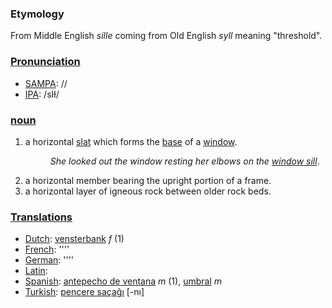 === Etymology ===
From Middle English ''sille'' coming from Old English ''syll'' meaning "threshold".

===[[Pronunciation]]===
*[[w:SAMPA|SAMPA]]: //
*[[w:IPA|IPA]]: /sIɫ/

=== [[noun]] ===
#a horizontal [[slat]] which forms the [[base]] of a [[window]]. 
#:''She looked out the window resting her elbows on the [[window sill]]''.
#a horizontal member bearing the upright portion of a frame.
#a horizontal layer of igneous rock between older rock beds.

===[[Translation]]s===
*[[Dutch]]: [[vensterbank]] ''f'' (1)
*[[French]]: [[]] ''''
*[[German]]: [[]] ''''
*[[Latin]]: [[]]
*[[Spanish]]: [[antepecho de ventana]] ''m'' (1), [[umbral]] ''m''
*[[Turkish]]: [[pencere saçaĝı]] [-nı]